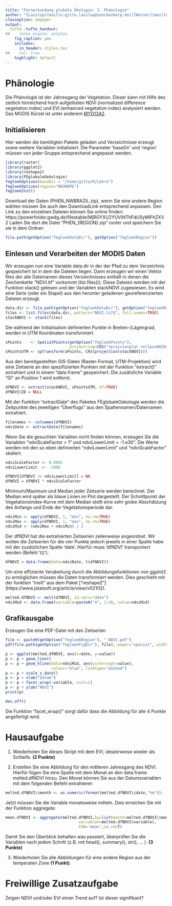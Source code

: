 ```yaml
---
title: "Fernerkundung globale Ökologie: 2. Phänologie"
author: "[Lasslop](mailto:gitta.lasslop@senckenberg.de)/[Werner](mailto:christian.werner@senckenberg.de)"
classoption: a4paper
output:
  tufte::tufte_handout:
##    latex_engine: xelatex
    fig_caption: yes
    includes:
      in_header: styles.tex
##    toc: true
    highlight: default
---
```


# Phänologie

Die Phänologie ist der Jahresgang der Vegetation. Dieser kann mit Hilfe des zeitlich hinreichend hoch aufgelösten NDVI (normalized difference vegetation index) und EVI (enhanced vegetation index) analysiert werden. Das MODIS Kürzel ist unter anderem [MYD13A2](https://lpdaac.usgs.gov/dataset_discovery/modis/modis_products_table/myd13a2_v006).

## Initialisieren
Hier werden die benötigten Pakete geladen und Verzeichnisse erzeugt sowie weitere Variablen initialisiert. Die Parameter 'baseDir' und 'region' müssen von jeder Gruppe entsprechend angepasst werden.
```r
library(raster)
library(ggplot2)
library(reshape2)
library(FEglobaleOekologie)
fegloekOptions(baseDir = "/home/gitta/R/Lehre")
fegloekOptions(region="NEUROPE")
fegloekInit()
```
Download der Daten (PHEN_NWBRAZIL.zip), wenn Sie eine andere Region wählen müssen Sie auch den DownloadLink entsprechend anpassen. Den Link zu den einzelnen Dateien können Sie online finden: https://powerfolder.gwdg.de/filestable/MjRGYXU2YUViNThFdU5yMlFhZXV2
Laden Sie dort die Datei "PHEN_{REGION}.zip" runter und speichern Sie sie in dem Ordner:

```r
file.path(getOption("fegloekDataDir"), getOption("fegloekRegion"))
```

## Einlesen und Verarbeiten der MODIS Daten
Wir erzeugen nun eine Variable data.dir in der der Pfad zu dem Verzeichnis gespeichert ist in dem die Dateien liegen.
Dann erzeugen wir einen Vektor files der alle Dateinamen dieses Verzeichnisses enthält in denen die Zeichenkette "NDVI.tif" vorkommt (list.files()). Diese Dateien werden mit der Funktion stack() gelesen und der Variablen stackNDVI zugewiesen. Es wird eine Serie (oder ein Stapel) aus den herunter geladenen georeferenzierten Dateien erzeugt.

```r
data.dir <- file.path(getOption("fegloekDataDir"), getOption("fegloekRegion"))
files <- list.files(data.dir, pattern="NDVI.tif$", full.names=TRUE)
stackNDVI <- stack(files)
```
\marginnote{
\textbf{Hinweis}\\
Nicht vergessen: Schauen Sie sich Zwischenergebnisse immer wieder mit den
Befehlen "head()", "summary()" und "str()" an, um zu verstehen, was Sie
gerade gemacht haben. Informationen zu raster/stack Objekten bekommen Sie indem Sie einfach den Variablennamen in die Konsole eingeben.
\textbf{Aufgabe}\\
Wie viele Dateien werden mit stack eingelesen?
}
Die während der Initialisation definierten Punkte in Breiten-/Lägengrad, werden in
UTM Koordinaten transformiert. 

```r
sPoints    <- SpatialPoints(getOption("fegloekPoints"),
                            proj4string=CRS("+proj=longlat +ellps=WGS84"))
sPointsUTM <- spTransform(sPoints, CRS(projection(stackNDVI)))
```

Aus den bereitgestellten GIS-Daten (Raster-Format, UTM-Projektion) wird eine Zeitserie
an den spezifizierten Punkten mit der Funktion "extract()" extrahiert und in einem "data.frame" gespeichert. Die zusätzliche
Variable "ID" an Position 1 wird entfernt.

```r
dfNDVI <- extract(stackNDVI, sPointsUTM, df=TRUE)
dfNDVI$ID = NULL
```

Mit der Funktion "extractDate" des Paketes FEglobaleOekologie werden die 
Zeitpunkte des jeweiligen "Überflugs" aus den Spaltennamen/Dateinamen extrahiert.

```r
filenames <- colnames(dfNDVI)
ndviDate <- extractDate(filenames)
```

\marginnote{
\textbf{Aufgabe}\\
Finden Sie "scale factor" und "valid range" auf der dem heutigen Thema entsprechenden MODIS
Web-Seite und definieren Sie den scale factor als Variable mit dem Namen "ndviScaleFactor" und die Untergrenze als
"ndviLowerLimit".
}

Wenn Sie die gesuchten Variablen nicht finden können, erzeugen Sie die Variablen "ndviScaleFactor = 1" und
ndviLowerLimit = -1.e30". Die Werte werden mit den so eben definierten "ndviLowerLimit" und "ndviScaleFactor" skaliert.

```r
ndviScaleFactor <- 0.0001
ndviLowerLimit  <- -2000
```

```r
dfNDVI[dfNDVI <= ndviLowerLimit] = NA
dfNDVI = dfNDVI * ndviScaleFactor
```

Minimum/Maximum und Median jeder Zeitserie werden berechnet. Der Median wird später als blaue Linien im Plot dargestellt. Der Schnittpunkt der Vegetationsindex-Kurve mit dem Median stellt eine sehr grobe Abschätzung des Anfangs und Ende der Vegetationsperiode dar.

```r
ndviMin <- apply(dfNDVI, 1, "min", na.rm=TRUE)
ndviMax <- apply(dfNDVI, 1, "max", na.rm=TRUE)
ndviMid <- (ndviMax + ndviMin) / 2
```
\marginnote{
\textbf{Aufgabe}\\
Schauen Sie sich die Hilfe zur Funktion apply an, was passiert bei diesem Aufruf?}

Der dfNDVI hat die extrahierten Zeitserien zeilenweise angeordnet. Wir wollen die Zeitserien für die vier Punkte jedoch jeweils in einer Spalte habe mit der zusätzlichen Spalte 'date'. Hierfür muss 'dfNDVI' transponiert werden (Befehl 't()').

```r
dfNDVI = data.frame(date=ndviDate, t(dfNDVI))
```

Um eine effiziente Verabeitung durch die Abbildungsfunktionen von ggplot2 zu ermöglichen müssen die Daten transformiert werden. Dies geschieht mit der funktion "melt" aus dem Paket ["reshape2"] (https://www.jstatsoft.org/article/view/v021i12).

```r
melted.dfNDVI <- melt(dfNDVI, id.vars="date")
ndviMid <- data.frame(variable=paste0("X", 1:4), value=ndviMid)
```
\marginnote{
\textbf{Aufgabe}\\
Vergleichen Sie dfNDVI und melted.dfNDVI. Was hat die Funktion melt bewirkt?}

## Grafikausgabe

Erzeugen Sie eine PDF-Datei mit den Zeitserien
```r
file <- paste0(getOption("fegloekRegion"), "_NDVI.pdf")
pdf(file.path(getOption("fegloekFigDir"), file), paper="special", width=8, height=8)
```
```r
p <- ggplot(melted.dfNDVI, aes(x=date, y=value))
p <- p + geom_line()
p <- p + geom_hline(data=ndviMid, aes(yintercept=value),
                    colour="blue", linetype="dashed")
p <- p + scale_x_date()
p <- p + xlab("Datum")
p <- p + facet_wrap(~variable, ncol=1)
p <- p + ylab("NDVI")
print(p)
```
```r
dev.off()
```

Die Funktion "facet_wrap()" sorgt dafür dass die Abbildung für alle 4 Punkte angefertigt wird.

# Hausaufgabe

1. Wiederholen Sie dieses Skript mit dem EVI, idealerweise wieder als Schleife. **(2 Punkte)**

2. Erstellen Sie eine Abbildung für den mittleren Jahresgang des NDVI. Hierfür fügen Sie eine Spalte mit dem Monat an den data.frame melted.dfNDVI hinzu. Den Monat können Sie aus der Datumsvariablen mit dem folgenden Befehl extrahieren
```r
melted.dfNDVI\$month <- as.numeric(format(melted.dfNDVI\$date,"%m")). 
```
Jetzt müssen Sie die Variable monatsweise mitteln. Dies erreichen Sie mit der Funktion aggregate:
```r
mean.dfNDVI <- aggregate(melted.dfNDVI,by=list(month=melted.dfNDVI\$month,
                                variablen=melted.dfNDVI$variable),
                                FUN='mean',na.rm=T)
```
Damit Sie den Überblick behalten was passiert, überprüfen Sie die Variablen nach jedem Schritt (z.B. mit head(), summary(), str(), ... ).
 **(3 Punkte)**
 
3. Wiederholen Sie alle Abbildungen für eine andere Region aus der temperaten Zone **(1 Punkt)**.

# Freiwillige Zusatzaufgabe

Zeigen NDVI und/oder EVI einen Trend auf? Ist dieser signifikant?

